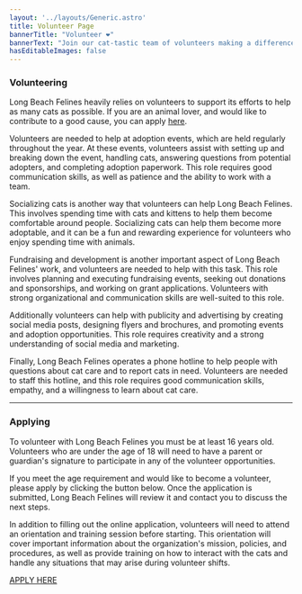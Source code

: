 ```yaml
---
layout: '../layouts/Generic.astro'
title: Volunteer Page
bannerTitle: "Volunteer ❤️"
bannerText: "Join our cat-tastic team of volunteers making a difference in the lives of cats"
hasEditableImages: false
---
```

  ### Volunteering

Long Beach Felines heavily relies on volunteers to support its efforts to help as many cats as possible. If you are an animal lover, and would like to contribute to a good cause, you can apply <a href='/volunteer-form.html'>here</a>.

Volunteers are needed to help at adoption events, which are held regularly throughout the year. At these events, volunteers assist with setting up and breaking down the event, handling cats, answering questions from potential adopters, and completing adoption paperwork. This role requires good communication skills, as well as patience and the ability to work with a team.          

Socializing cats is another way that volunteers can help Long Beach Felines. This involves spending time with cats and kittens to help them become comfortable around people. Socializing cats can help them become more adoptable, and it can be a fun and rewarding experience for volunteers who enjoy spending time with animals.

Fundraising and development is another important aspect of Long Beach Felines' work, and volunteers are needed to help with this task. This role involves planning and executing fundraising events, seeking out donations and sponsorships, and working on grant applications. Volunteers with strong organizational and communication skills are well-suited to this role.

Additionally volunteers can help with publicity and advertising by creating social media posts, designing flyers and brochures, and promoting events and adoption opportunities. This role requires creativity and a strong understanding of social media and marketing.

Finally, Long Beach Felines operates a phone hotline to help people with questions about cat care and to report cats in need. Volunteers are needed to staff this hotline, and this role requires good communication skills, empathy, and a willingness to learn about cat care.

---

### Applying

To volunteer with Long Beach Felines you must be at least 16 years old. Volunteers who are under the age of 18 will need to have a parent or guardian's signature to participate in any of the volunteer opportunities. 

If you meet the age requirement and would like to become a volunteer, please apply by clicking the button below.
Once the application is submitted, Long Beach Felines will review it and contact you to discuss the next steps.

In addition to filling out the online application, volunteers will need to attend an orientation and training session before starting. This orientation will cover important information about the organization's mission, policies, and procedures, as well as provide training on how to interact with the cats and handle any situations that may arise during volunteer shifts.

<a href="volunteer-form.html" class="button primary">APPLY HERE</a>